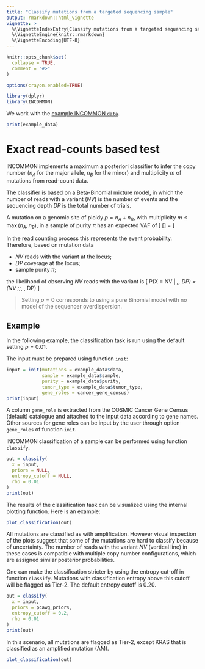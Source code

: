 ```yaml
---
title: "Classify mutations from a targeted sequencing sample"
output: rmarkdown::html_vignette
vignette: >
  %\VignetteIndexEntry{Classify mutations from a targeted sequencing sample}
  %\VignetteEngine{knitr::rmarkdown}
  %\VignetteEncoding{UTF-8}
---
```


```r
knitr::opts_chunk$set(
  collapse = TRUE,
  comment = "#>"
)

options(crayon.enabled=TRUE)
```

```r
library(dplyr)
library(INCOMMON)
```

We work with the [example INCOMMON `data`](INCOMMON.html).

```r
print(example_data)
```

# Exact read-counts based test

INCOMMON implements a maximum a posteriori classifier to infer the copy number ($n_A$ for the major allele, $n_B$ 
for the minor) and multiplicity $m$ of mutations from read-count data.

The classifier is based on a Beta-Binomial mixture model, in which the number of reads with a variant ($NV$) is the number of events
and the sequencing depth $DP$ is the total number of trials.

A mutation on a genomic site of ploidy $p = n_A+n_B$, with multiplicity $m\leq \max(n_A,n_B)$, in a sample of purity $\pi$
has an expected VAF of
\[
\mathbb{E}[\text{VAF}] = \frac{m\pi}{p\pi + 2\left(1-\pi\right)}
\] 

In the read counting process this represents the event probability. Therefore, based
on mutation data

- $NV$ reads with the variant at the locus;
- $DP$ coverage at the locus;
- sample purity $\pi$;

the likelihood of observing $NV$ reads with the variant is
\[
P(X = NV | \theta_\eta,\rho, DP) = \text{Beta-Binonmial}\left(NV \;\large\mid\;\normalsize \theta_\eta, \rho, DP\right)
\] 

> Setting $\rho = 0$ corresponds to using a pure Binomial model with no model of the sequencer overdispersion. 

## Example 

In the following example, the classification task is run using the default setting $\rho = 0.01$.

The input must be prepared using function `init`:
```r
input = init(mutations = example_data$data,
             sample = example_data$sample,
             purity = example_data$purity,
             tumor_type = example_data$tumor_type,
             gene_roles = cancer_gene_census)
print(input)
```
A column `gene_role` is extracted from the COSMIC Cancer Gene Census (default) catalogue and 
attached to the input data according to gene names. Other sources for gene roles can
be input by the user through option `gene_roles` of function `init`.

INCOMMON classification of a sample can be performed using function `classify`. 

```r
out = classify(
  x = input,
  priors = NULL,
  entropy_cutoff = NULL,
  rho = 0.01
)
print(out)
```
The results of the classification task can be visualized using the internal 
plotting function. Here is an example:
```r
plot_classification(out)
```
All mutations are classified as with amplification. However visual inspection of the plots
suggest that some of the mutations are hard to classify because of uncertainty. The number of
reads with the variant $NV$ (vertical line) in these cases is compatible with multiple copy number
configurations, which are assigned similar posterior probabilities.

One can make the classification stricter by using the entropy cut-off in function `classify`.
Mutations with classification entropy above this cutoff will be flagged as Tier-2.
The default entropy cutoff is 0.20.

```r
out = classify(
  x = input,
  priors = pcawg_priors,
  entropy_cutoff = 0.2,
  rho = 0.01
)
print(out)
```

In this scenario, all mutations are flagged as Tier-2, except KRAS that is classified as an amplified mutation (AM).
```r
plot_classification(out)
```